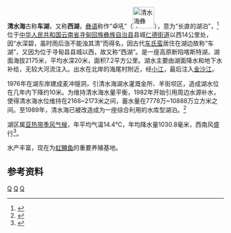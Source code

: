 {{Infobox_lake
 |湖泊名稱 =清水海
 |湖泊照片 = Qingshuihai Lake.jpg
 |湖泊照片標題 = 清水海，2020年1月26日拍摄于湖东岸
 |測深圖 =
 |測深圖標題 =
 |湖泊所在地 = [[中国|中国]][[云南|云南]]
 |座標 = {{coord |25|36|N|103|06.5|E|display=inline,title|scale:500000_type:waterbody_region:CN}}
 |湖泊類別 =源头型湖泊、淡水湖 
 |流入 = 海头大沟
 |流出 = [[小江_(金沙江)|小江]]
 |集水區面積 = 33.1平方公里
 |集水區國家 =
 |湖泊長度 = 4.8公里
 |湖泊闊度 = 最大1.9公里<br />平均1.5公里
 |湖泊面積 = 7.2平方公里
 |平均深度 = 20米
 |最深深度 = 30米
 |水體體積 = 1.44×10<sup>8</sup>立方米
 |湖水停留時間 =
 |湖岸線長度 = 
 |海拔高度 = 2175米
 |湖中島嶼 =
 |湖邊城鎮 =
}}
{{Location map
 |China Yunnan
 |mark=<!--dot-->Blue pog.svg
 |lat_deg=25|lat_min=36
 |lon_deg=103|lon_min=06.5
 |caption=清水海在[[云南|云南]]的位置。
 |position=right
 |width=240
 |float=right
}}
'''清水海'''古称'''车湖'''，又称'''西湖'''，[[彝语|彝语]]称作“卓吼”（[[File:清水海彝文.png|50px]]），意为“长直的湖泊”，<ref>{{cite book zh |author= |title=寻甸彝族回族自治县志 |format=M |edition=1 |location=昆明 |publisher=云南人民出版社 |date=1999|pages=911 |id= ISBN 7-222-02809-9/Z·319}}</ref>位于[[中华人民共和国|中华人民共和国]][[云南省|云南省]][[寻甸回族彝族自治县|寻甸回族彝族自治县]]县城[[仁德街道|仁德街道]]以西14公里处，因“水深碧，虽时雨后涨不能浊其清”而得名，因古代[[车氏蛮|车氏蛮]]居住在湖边故称“车湖”，又因为位于寻甸县县城以西，故又称“西湖”。是一座高原断陷喀斯特湖，湖面海拔2175米，平均水深20米，面积7.2平方公里。湖水主要由湖面降水和地下水补给，无较大河流注入。出水在北岸的海尾村附近，经[[小江_(金沙江)|小江]]，最后注入[[金沙江|金沙江]]。

1976年在湖东岸建成麦冲隧洞，引清水海湖水灌溉金所、羊街坝区，造成湖水位在几年内下降约10米。为维持清水海水量平衡，1982年开始引用周边水源补水，使得清水海水位维持在2168~2173米之间，蓄水量在7778万~10888万立方米之间。至1989年，清水海已被改造成为一座综合利用的水库型湖泊。<ref name="中国河湖大典">{{cite book zh |author=《[[中国河湖大典|中国河湖大典]]》编纂委员会 |title=《中国河湖大典·长江卷》 （上）|format=M|edition=1 |location=北京 |publisher=中国水利水电出版社 |date=2010年1月 |pages=84页 |id= ISBN 978-7-5084-6512-8}}</ref>

湖区属[[亚热带季风气候|亚热带季风气候]]，年平均气温14.4℃，年均降水量1030.8毫米，西南风盛行<ref>{{cite book zh |author=王苏民 窦鸿身 |title=中国湖泊志 |format=M |edition=1 |location=北京 |publisher=科学出版社 |date=1998|pages=402 |id= ISBN 7-03-006706-1}}</ref>。

水产丰富，现在为[[虹鳟鱼|虹鳟鱼]]的重要养殖基地。

{{wide image|North of Qingshuihai Lake.jpg|1000px|清水海北部水域。||alt=清水海}}
{{wide image|South of Qingshuihai Lake.jpg|1000px|清水海南部水域。||alt=清水海}}
==参考资料==
{{reflist}}
{{云南地理|水体}}
[[Category:昆明湖泊|Q]]
[[Category:寻甸回族彝族自治县|Q]]
[[Category:金沙江水系|Q]]